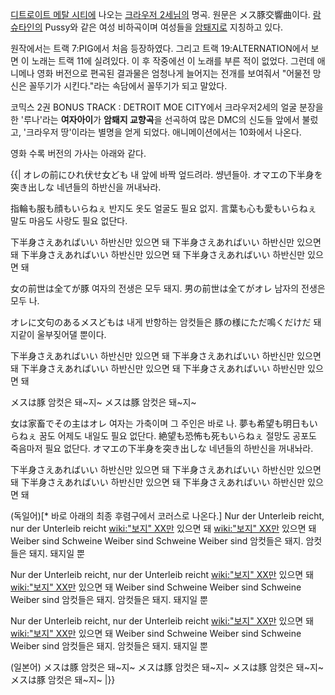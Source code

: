 [[디트로이트 메탈 시티]]에 나오는 [[크라우저 2세]]님의 명곡. 원문은 メス豚交響曲이다.
[[람슈타인]]의 Pussy와 같은 여성 비하곡이며 여성들을 [[암퇘지]]로 지칭하고 있다.

원작에서는 트랙 7:PIG에서 처음 등장하였다. 그리고 트랙 19:ALTERNATION에서 보면 이 노래는 트랙 11에 실려있다. 이 후 작중에선 이 노래를 부른 적이 없었다.
그런데 애니메나 영화 버전으로 편곡된 결과물은 엄청나게 늘어지는 전개를 보여줘서 "어물전 망신은 꼴뚜기가 시킨다."라는 속담에서 꼴뚜기가 되고 말았다.

코믹스 2권 BONUS TRACK : DETROIT MOE CITY에서 크라우저2세의 얼굴 분장을 한 '루나'라는 '''여자아이'''가 '''암퇘지 교향곡'''을 선곡하여 많은 DMC의 신도들 앞에서 불렀고, '크라우저 땅'이라는 별명을 얻게 되었다. 애니메이션에서는 10화에서 나온다.

영화 수록 버전의 가사는 아래와 같다.

{{|
オレの前にひれ伏せ女ども
내 앞에 바짝 엎드려라. 썅년들아.
オマエの下半身を突き出しな
네년들의 하반신을 꺼내놔라.

指輪も服も顔もいらねぇ
반지도 옷도 얼굴도 필요 없지.
言葉も心も愛もいらねぇ
말도 마음도 사랑도 필요 없단다.

下半身さえあればいい
하반신만 있으면 돼
下半身さえあればいい
하반신만 있으면 돼
下半身さえあればいい
하반신만 있으면 돼
下半身さえあればいい
하반신만 있으면 돼

女の前世は全てが豚
여자의 전생은 모두 돼지.
男の前世は全てがオレ
남자의 전생은 모두 나.

オレに文句のあるメスどもは
내게 반항하는 암컷들은
豚の様にただ鳴くだけだ
돼지같이 울부짖어댈 뿐이다.

下半身さえあればいい
하반신만 있으면 돼
下半身さえあればいい
하반신만 있으면 돼
下半身さえあればいい
하반신만 있으면 돼
下半身さえあればいい
하반신만 있으면 돼

メスは豚
암컷은 돼~지~
メスは豚
암컷은 돼~지~

女は家畜でその主はオレ
여자는 가축이며 그 주인은 바로 나.
夢も希望も明日もいらねぇ
꿈도 어제도 내일도 필요 없단다.
絶望も恐怖も死もいらねぇ
절망도 공포도 죽음마저 필요 없단다.
オマエの下半身を突き出しな
네년들의 하반신을 꺼내놔라.

下半身さえあればいい
하반신만 있으면 돼
下半身さえあればいい
하반신만 있으면 돼
下半身さえあればいい
하반신만 있으면 돼
下半身さえあればいい
하반신만 있으면 돼

(독일어)[* 바로 아래의 최종 후렴구에서 코러스로 나온다.]
Nur der Unterleib reicht, nur der Unterleib reicht
[[wiki:"보지" XX]]만 있으면 돼 [[wiki:"보지" XX]]만 있으면 돼 
Weiber sind Schweine Weiber sind Schweine Weiber sind
암컷들은 돼지. 암컷들은 돼지. 돼지일 뿐

Nur der Unterleib reicht, nur der Unterleib reicht
[[wiki:"보지" XX]]만 있으면 돼 [[wiki:"보지" XX]]만 있으면 돼 
Weiber sind Schweine Weiber sind Schweine Weiber sind
암컷들은 돼지. 암컷들은 돼지. 돼지일 뿐

Nur der Unterleib reicht, nur der Unterleib reicht
[[wiki:"보지" XX]]만 있으면 돼 [[wiki:"보지" XX]]만 있으면 돼 
Weiber sind Schweine Weiber sind Schweine Weiber sind
암컷들은 돼지. 암컷들은 돼지. 돼지일 뿐

(일본어)
メスは豚
암컷은 돼~지~
メスは豚
암컷은 돼~지~
メスは豚
암컷은 돼~지~
メスは豚
암컷은 돼~지~
|}}
